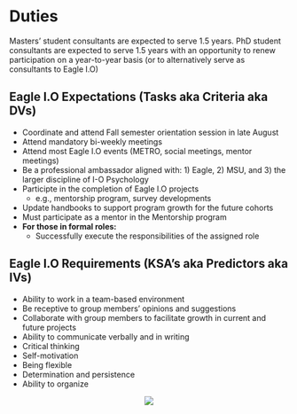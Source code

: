 # Duties {#duties}

Masters' student consultants are expected to serve 1.5 years. PhD student consultants are expected to serve 1.5 years with an opportunity to renew participation on a year-to-year basis (or to alternatively serve as consultants to Eagle I.O) 

## Eagle I.O Expectations (Tasks aka Criteria aka DVs)
+ Coordinate and attend Fall semester orientation session in late August
+ Attend mandatory bi-weekly meetings 
+ Attend most Eagle I.O events (METRO, social meetings, mentor meetings) 
+ Be a professional ambassador aligned with: 1) Eagle, 2) MSU, and 3) the larger discipline of I-O Psychology
+ Participte in the completion of Eagle I.O projects
    + e.g., mentorship program, survey developments
+ Update handbooks to support program growth for the future cohorts
+ Must participate as a mentor in the Mentorship program
+ **For those in formal roles:**
    + Successfully execute the responsibilities of the assigned role

## Eagle I.O Requirements (KSA’s aka Predictors aka IVs)
+ Ability to work in a team-based environment 
+ Be receptive to group members' opinions and suggestions
+ Collaborate with group members to facilitate growth in current and future projects
+ Ability to communicate verbally and in writing
+ Critical thinking
+ Self-motivation
+ Being flexible
+ Determination and persistence
+ Ability to organize


<center>
![](images/IVDV.PNG)
</center> 

